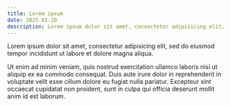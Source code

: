 ```yaml
---
title: Lorem ipsum
date: 2025-01-20
description: Lorem ipsum dolor sit amet, consectetur adipisicing elit,
---
```


Lorem ipsum dolor sit amet, consectetur adipisicing elit,
sed do eiusmod tempor incididunt ut labore et dolore magna aliqua.

Ut enim ad minim veniam, quis nostrud exercitation ullamco laboris nisi ut aliquip ex ea commodo consequat. Duis aute irure dolor in reprehenderit in voluptate velit esse cillum dolore eu fugiat nulla pariatur. Excepteur sint occaecat cupidatat non proident, sunt in culpa qui officia deserunt mollit anim id est laborum.
